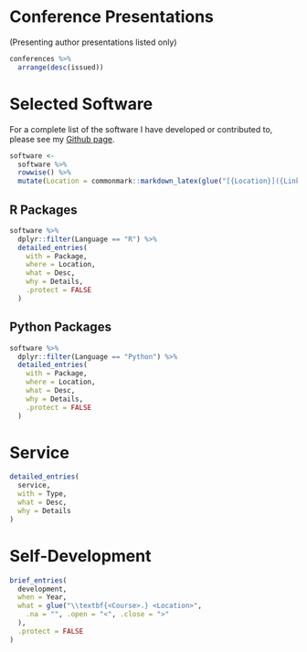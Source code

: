 # Conference Presentations

(Presenting author presentations listed only)

```r
conferences %>%
  arrange(desc(issued))
```

# Selected Software

For a complete list of the software I have developed or contributed to, please see my [Github page](https://github.com/tarensanders).

```r
software <-
  software %>%
  rowwise() %>%
  mutate(Location = commonmark::markdown_latex(glue("[{Location}]({Link})")))
```

## R Packages

```r
software %>%
  dplyr::filter(Language == "R") %>%
  detailed_entries(
    with = Package,
    where = Location,
    what = Desc,
    why = Details,
    .protect = FALSE
  )
```

## Python Packages

```r
software %>%
  dplyr::filter(Language == "Python") %>%
  detailed_entries(
    with = Package,
    where = Location,
    what = Desc,
    why = Details,
    .protect = FALSE
  )
```

# Service

```r
detailed_entries(
  service,
  with = Type,
  what = Desc,
  why = Details
)
```

# Self-Development

```r
brief_entries(
  development,
  when = Year,
  what = glue("\\textbf{<Course>.} <Location>",
    .na = "", .open = "<", .close = ">"
  ),
  .protect = FALSE
)
```
